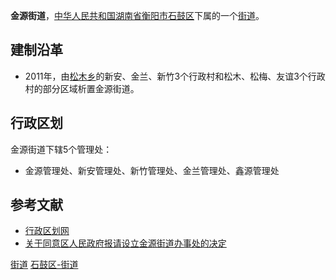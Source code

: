 {{中国乡级行政区<!---乡级行政区专用模板--->
|行政区全称 = 金源街道
|景观照片文件名 = 
|景观照片描述 = 
|位置图文件名 = 
|位置图描述 = 
|汉语拼音 = 
|通用拼音 = 
|上级行政区 = [[湖南省|湖南省]][[衡阳市|衡阳市]][[石鼓区|石鼓区]]
|行政区类别 = 街道
|行政区划代码 = 430407000
|建置时间 = 
|政府驻地 = 新枫路
|地理坐标 = 
|毗邻 = 
|行政区划 = 5
|村委会 = 
|居委会 = 
|总面积 = 18.7平方公里
|户籍人口 = 0.84万
|户籍人口年份 = 2011年
|常住人口 = 
|常住人口年份 = 
|人口密度 = 
|GDP = 
|GDP年份 = 
|邮政编码 = 　
|电话区号 = 
|时区 = UTC+8（[[东八区|东八区]]）
|官方网站 = 
|网站名称 = 
}}
'''金源街道'''，[[中华人民共和国|中华人民共和国]][[湖南省|湖南省]][[衡阳市|衡阳市]][[石鼓区|石鼓区]]下属的一个[[街道|街道]]。

==建制沿革==
*2011年，由[[松木乡|松木乡]]的新安、金兰、新竹3个行政村和松木、松梅、友谊3个行政村的部分区域析置金源街道。

==行政区划==
金源街道下辖5个管理处：
*金源管理处、新安管理处、新竹管理处、金兰管理处、鑫源管理处

==参考文献==
*[https://web.archive.org/web/20120324212311/http://www.xzqh.org/html/2011/0630/25304.html 行政区划网]
*[http://www.hysgq.gov.cn/rdwork/4/2010-11-24/GuanXuTongYiGouRenMinZhengFuBaoQingSheLiJinYuanJieDaoBanShiChuDeJueDing.htm 关于同意区人民政府报请设立金源街道办事处的决定]{{dead link|date=2018年4月 |bot=InternetArchiveBot |fix-attempted=yes }}
{{湖南小作品}}
{{衡阳市石鼓区行政区划}}

[[Category:石鼓区行政区划|街道]]
[[Category:衡阳乡镇|石鼓区-街道]]